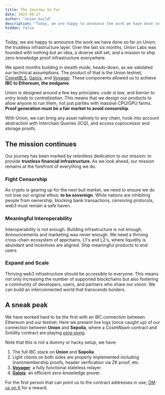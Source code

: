 ```yaml
---
title: The Journey So Far
date: 2023-09-27
author: "union_build"
description: "Today, we are happy to announce the work we have done so far on Union, the trustless infrastructure layer. Over the last six months, Union Labs was founded with nothing but an idea, a diverse skill set, and a mission to ship zero-knowledge proof infrastructure everywhere."
hidden: false
---
```



Today, we are happy to announce the work we have done so far on Union, the trustless infrastructure layer. Over the last six months, Union Labs was founded with nothing but an idea, a diverse skill set, and a mission to ship zero-knowledge proof infrastructure everywhere.

We spent months building in stealth mode, heads-down, as we validated our technical assumptions. The product of that is the Union testnet, [CometBLS](https://docs.union.build/architecture/cometbls), [Galois](https://docs.union.build/architecture/galois), and [Voyager](https://docs.union.build/architecture/voyager). These components allowed us to achieve **IBC to Ethereum, the endgame**.

Union is designed around a few key principles: _code is law_, and _barrier to entry leads to centralization_. This means that we design our products to allow anyone to run them, not just parties with massive CPU/GPU farms. **Proof generation must be a fair market to avoid censorship**.

With Union, we can bring any asset natively to any chain, hook into account abstraction with Interchain Queries (ICQ), and access coprocessor and storage proofs.

## The mission continues

Our journey has been marked by relentless dedication to our mission: to provide **trustless financial infrastructure**. As we look ahead, our mission remains at the forefront of everything we do.

### Fight Censorship

As crypto is gearing up for the next bull market, we need to ensure we do not lose our original ethos: **to be sovereign**. While nations are inhibiting people from ownership, blocking bank transactions, censoring protocols, web3 must remain a safe haven.

### Meaningful Interoperability

Interoperability is not enough. Building infrastructure is not enough. Announcements and marketing was never enough. We need a thriving cross-chain ecosystem of appchains, L1's and L2's, where liquidity is abundant and incentives are aligned. Ship meaningful products to end users.

### Expand and Scale

Thriving web3 infrastructure should be accessible to everyone. This means not only increasing the number of supported blockchains but also fostering a community of developers, users, and partners who share our vision. We can build an interconnected world that transcends borders.

<h2 id="a-sneak-peak">A sneak peak</h2>

We have worked hard to be the first with an IBC connection between Ethereum and our testnet. Here we present live logs (once caught up) of our connection between **Union** and **Sepolia**, where a CosmWasm contract and Solidity contract are playing [ping-pong](https://docs.union.build/demos/pingpong).

Note that this is not a dummy or hacky setup, we have:

1. The full IBC stack on **Union** and **Sepolia**.
2. Light clients on both sides are properly implemented including (non)membership proofs, header verification via ZK proof, etc.
3. [**Voyager**](https://docs.union.build/architecture/voyager): a fully functional stateless relayer.
4. [**Galois**](https://docs.union.build/architecture/galois): an efficient zero-knowledge prover.

<Xterm client:load />

For the first person that can point us to the contract addresses in use; [DM us on X](https://x.com/union_build) for a reward.

